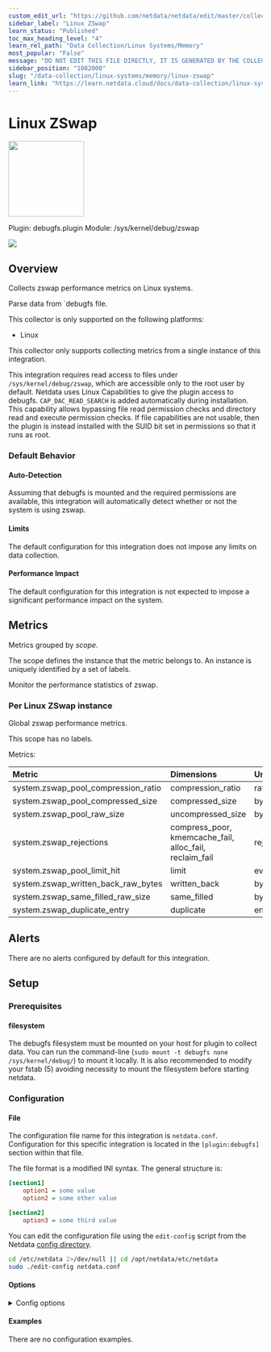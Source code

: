 ```yaml
---
custom_edit_url: "https://github.com/netdata/netdata/edit/master/collectors/debugfs.plugin/metadata.yaml"
sidebar_label: "Linux ZSwap"
learn_status: "Published"
toc_max_heading_level: "4"
learn_rel_path: "Data Collection/Linux Systems/Memory"
most_popular: "False"
message: "DO NOT EDIT THIS FILE DIRECTLY, IT IS GENERATED BY THE COLLECTOR'S metadata.yaml FILE"
sidebar_position: "1082000"
slug: "/data-collection/linux-systems/memory/linux-zswap"
learn_link: "https://learn.netdata.cloud/docs/data-collection/linux-systems/memory/linux-zswap"
---
```



# Linux ZSwap


<img src="https://netdata.cloud/img/microchip.svg" width="150"/>


Plugin: debugfs.plugin
Module: /sys/kernel/debug/zswap

<img src="https://img.shields.io/badge/maintained%20by-Netdata-%2300ab44" />

## Overview

Collects zswap performance metrics on Linux systems.


Parse data from `debugfs file.

This collector is only supported on the following platforms:

- Linux

This collector only supports collecting metrics from a single instance of this integration.

This integration requires read access to files under `/sys/kernel/debug/zswap`, which are accessible only to the root user by default. Netdata uses Linux Capabilities to give the plugin access to debugfs. `CAP_DAC_READ_SEARCH` is added automatically during installation. This capability allows bypassing file read permission checks and directory read and execute permission checks. If file capabilities are not usable, then the plugin is instead installed with the SUID bit set in permissions so that it runs as root.


### Default Behavior

#### Auto-Detection

Assuming that debugfs is mounted and the required permissions are available, this integration will automatically detect whether or not the system is using zswap.


#### Limits

The default configuration for this integration does not impose any limits on data collection.

#### Performance Impact

The default configuration for this integration is not expected to impose a significant performance impact on the system.


## Metrics

Metrics grouped by *scope*.

The scope defines the instance that the metric belongs to. An instance is uniquely identified by a set of labels.

Monitor the performance statistics of zswap.

### Per Linux ZSwap instance

Global zswap performance metrics.

This scope has no labels.

Metrics:

| Metric | Dimensions | Unit |
|:------|:----------|:----|
| system.zswap_pool_compression_ratio | compression_ratio | ratio |
| system.zswap_pool_compressed_size | compressed_size | bytes |
| system.zswap_pool_raw_size | uncompressed_size | bytes |
| system.zswap_rejections | compress_poor, kmemcache_fail, alloc_fail, reclaim_fail | rejections/s |
| system.zswap_pool_limit_hit | limit | events/s |
| system.zswap_written_back_raw_bytes | written_back | bytes/s |
| system.zswap_same_filled_raw_size | same_filled | bytes |
| system.zswap_duplicate_entry | duplicate | entries/s |



## Alerts

There are no alerts configured by default for this integration.


## Setup

### Prerequisites

#### filesystem

The debugfs filesystem must be mounted on your host for plugin to collect data. You can run the command-line (`sudo mount -t debugfs none /sys/kernel/debug/`) to mount it locally. It is also recommended to modify your fstab (5) avoiding necessity to mount the filesystem before starting netdata.



### Configuration

#### File

The configuration file name for this integration is `netdata.conf`.
Configuration for this specific integration is located in the `[plugin:debugfs]` section within that file.

The file format is a modified INI syntax. The general structure is:

```ini
[section1]
    option1 = some value
    option2 = some other value

[section2]
    option3 = some third value
```
You can edit the configuration file using the `edit-config` script from the
Netdata [config directory](/docs/configuring/configuration#the-netdata-config-directory).

```bash
cd /etc/netdata 2>/dev/null || cd /opt/netdata/etc/netdata
sudo ./edit-config netdata.conf
```
#### Options



<details><summary>Config options</summary>

| Name | Description | Default | Required |
|:----|:-----------|:-------|:--------:|
| update every | Data collection frequency. | 1 | False |
| command options | Additinal parameters for collector |  | False |

</details>

#### Examples
There are no configuration examples.


